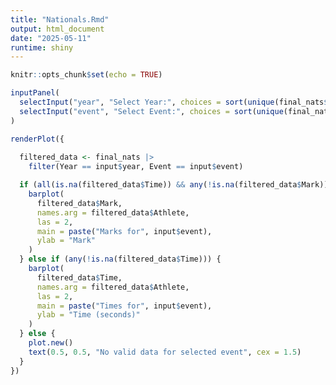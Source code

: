 ```yaml
---
title: "Nationals.Rmd"
output: html_document
date: "2025-05-11"
runtime: shiny
---
```


```r
knitr::opts_chunk$set(echo = TRUE)
```

```r
inputPanel(
  selectInput("year", "Select Year:", choices = sort(unique(final_nats$Year)), selected = max(final_nats$Year)),
  selectInput("event", "Select Event:", choices = sort(unique(final_nats$Event)), selected = "60 Meters (Men)")
)

renderPlot({
  
  filtered_data <- final_nats |>
    filter(Year == input$year, Event == input$event)

  if (all(is.na(filtered_data$Time)) && any(!is.na(filtered_data$Mark))) {
    barplot(
      filtered_data$Mark,
      names.arg = filtered_data$Athlete,
      las = 2,
      main = paste("Marks for", input$event),
      ylab = "Mark"
    )
  } else if (any(!is.na(filtered_data$Time))) {
    barplot(
      filtered_data$Time,
      names.arg = filtered_data$Athlete,
      las = 2,
      main = paste("Times for", input$event),
      ylab = "Time (seconds)"
    )
  } else {
    plot.new()
    text(0.5, 0.5, "No valid data for selected event", cex = 1.5)
  }
})

```


